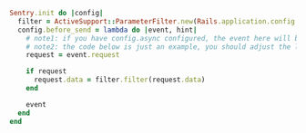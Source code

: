 ```ruby
Sentry.init do |config|
  filter = ActiveSupport::ParameterFilter.new(Rails.application.config.filter_parameters)
  config.before_send = lambda do |event, hint|
    # note1: if you have config.async configured, the event here will be a Hash instead of an Event object
    # note2: the code below is just an example, you should adjust the logic based on your needs
    request = event.request

    if request
      request.data = filter.filter(request.data)
    end

    event
  end
end
```

